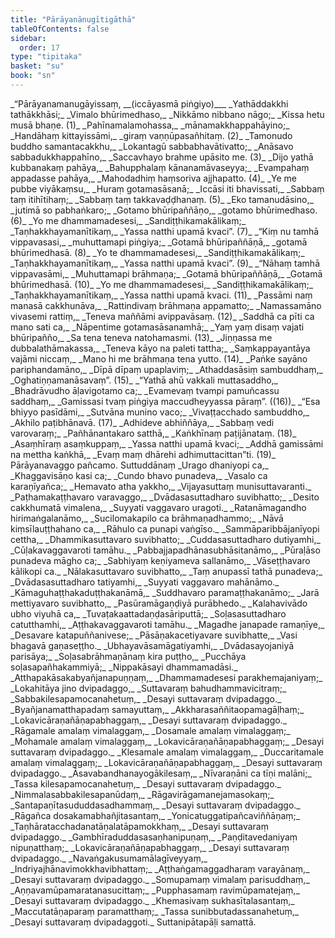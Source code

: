 ```yaml
---
title: "Pārāyanānugītigāthā"
tableOfContents: false
sidebar:
  order: 17
type: "tipitaka"
basket: "su"
book: "sn"
---
```



<DynamicBreadcrumb />

<Division number="1138" book="sn" bookNo="18" page="449">

<Paragraph number="1341" type="verses" book="sn">
_“Pārāyanamanugāyissaṃ, __(iccāyasmā piṅgiyo)___  
_Yathāddakkhi tathākkhāsi;_  
_Vimalo bhūrimedhaso,_  
_Nikkāmo nibbano nāgo;_  
_Kissa hetu musā bhaṇe. (1)_  

</Paragraph>

</Division>
<Division number="1139" book="sn" bookNo="18" page="450">

<Paragraph number="1342" type="verses" book="sn">
_Pahīnamalamohassa,_  
_mānamakkhappahāyino;_  
_Handāhaṃ kittayissāmi,_  
_giraṃ vaṇṇūpasañhitaṃ. (2)_  

</Paragraph>

</Division>
<Division number="1140" book="sn" bookNo="18" page="450">

<Paragraph number="1343" type="verses" book="sn">
_Tamonudo buddho samantacakkhu,_  
_Lokantagū sabbabhavātivatto;_  
_Anāsavo sabbadukkhappahīno,_  
_Saccavhayo brahme upāsito me. (3)_  

</Paragraph>

</Division>
<Division number="1141" book="sn" bookNo="18" page="450">

<Paragraph number="1344" type="verses" book="sn">
_Dijo yathā kubbanakaṃ pahāya,_  
_Bahupphalaṃ kānanamāvaseyya;_  
_Evampahaṃ appadasse pahāya,_  
_Mahodadhiṃ haṃsoriva ajjhapatto. (4)_  

</Paragraph>

</Division>
<Division number="1142" book="sn" bookNo="18" page="450">

<Paragraph number="1345" type="verses" book="sn">
_Ye me pubbe viyākaṃsu,_  
_Huraṃ gotamasāsanā;_  
_Iccāsi iti bhavissati,_  
_Sabbaṃ taṃ itihītihaṃ;_  
_Sabbaṃ taṃ takkavaḍḍhanaṃ. (5)_  

</Paragraph>

</Division>
<Division number="1143" book="sn" bookNo="18" page="450">

<Paragraph number="1346" type="verses" book="sn">
_Eko tamanudāsino,_  
_jutimā so pabhaṅkaro;_  
_Gotamo bhūripaññāṇo,_  
_gotamo bhūrimedhaso. (6)_  

</Paragraph>

</Division>
<Division number="1144" book="sn" bookNo="18" page="450">

<Paragraph number="1347" type="verses" book="sn">
_Yo me dhammamadesesi,_  
_Sandiṭṭhikamakālikaṃ;_  
_Taṇhakkhayamanītikaṃ,_  
_Yassa natthi upamā kvaci”. (7)_  

</Paragraph>

</Division>
<Division number="1145" book="sn" bookNo="18" page="450">

<Paragraph number="1348" type="verses" book="sn">
_“Kiṃ nu tamhā vippavasasi,_  
_muhuttamapi piṅgiya;_  
_Gotamā bhūripaññāṇā,_  
_gotamā bhūrimedhasā. (8)_  

</Paragraph>

</Division>
<Division number="1146" book="sn" bookNo="18" page="450">

<Paragraph number="1349" type="verses" book="sn">
_Yo te dhammamadesesi,_  
_Sandiṭṭhikamakālikaṃ;_  
_Taṇhakkhayamanītikaṃ,_  
_Yassa natthi upamā kvaci”. (9)_  

</Paragraph>

</Division>
<Division number="1147" book="sn" bookNo="18" page="450">

<Paragraph number="1350" type="verses" book="sn">
_“Nāhaṃ tamhā vippavasāmi,_  
_Muhuttamapi brāhmaṇa;_  
_Gotamā bhūripaññāṇā,_  
_Gotamā bhūrimedhasā. (10)_  

</Paragraph>

</Division>
<Division number="1148" book="sn" bookNo="18" page="450">

<Paragraph number="1351" type="verses" book="sn">
_Yo me dhammamadesesi,_  
_Sandiṭṭhikamakālikaṃ;_  
_Taṇhakkhayamanītikaṃ,_  
_Yassa natthi upamā kvaci. (11)_  

</Paragraph>

</Division>
<Division number="1149" book="sn" bookNo="18" page="451">

<Paragraph number="1352" type="verses" book="sn">
_Passāmi naṃ manasā cakkhunāva,_  
_Rattindivaṃ brāhmaṇa appamatto;_  
_Namassamāno vivasemi rattiṃ,_  
_Teneva maññāmi avippavāsaṃ. (12)_  

</Paragraph>

</Division>
<Division number="1150" book="sn" bookNo="18" page="451">

<Paragraph number="1353" type="verses" book="sn">
_Saddhā ca pīti ca mano sati ca,_  
_Nāpentime gotamasāsanamhā;_  
_Yaṃ yaṃ disaṃ vajati bhūripañño,_  
_Sa tena teneva natohamasmi. (13)_  

</Paragraph>

</Division>
<Division number="1151" book="sn" bookNo="18" page="451">

<Paragraph number="1354" type="verses" book="sn">
_Jiṇṇassa me dubbalathāmakassa,_  
_Teneva kāyo na paleti tattha;_  
_Saṃkappayantāya vajāmi niccaṃ,_  
_Mano hi me brāhmaṇa tena yutto. (14)_  

</Paragraph>

</Division>
<Division number="1152" book="sn" bookNo="18" page="451">

<Paragraph number="1355" type="verses" book="sn">
_Paṅke sayāno pariphandamāno,_  
_Dīpā dīpaṃ upaplaviṃ;_  
_Athaddasāsiṃ sambuddhaṃ,_  
_Oghatiṇṇamanāsavaṃ”. (15)_  

</Paragraph>

</Division>
<Division number="1153" book="sn" bookNo="18" page="451">

<Paragraph number="1356" type="verses" book="sn">
_“Yathā ahū vakkali muttasaddho,_  
_Bhadrāvudho āḷavigotamo ca;_  
_Evamevaṃ tvampi pamuñcassu saddhaṃ,_  
_Gamissasi tvaṃ piṅgiya maccudheyyassa pāraṃ”. ((16))_  

</Paragraph>

</Division>
<Division number="1154" book="sn" bookNo="18" page="451">

<Paragraph number="1357" type="verses" book="sn">
_“Esa bhiyyo pasīdāmi,_  
_Sutvāna munino vaco;_  
_Vivaṭṭacchado sambuddho,_  
_Akhilo paṭibhānavā. (17)_  

</Paragraph>

</Division>
<Division number="1155" book="sn" bookNo="18" page="451">

<Paragraph number="1358" type="verses" book="sn">
_Adhideve abhiññāya,_  
_Sabbaṃ vedi varovaraṃ;_  
_Pañhānantakaro satthā,_  
_Kaṅkhīnaṃ paṭijānataṃ. (18)_  

</Paragraph>

</Division>
<Division number="1156" book="sn" bookNo="18" page="451">

<Paragraph number="1359" type="verses" book="sn">
_Asaṃhīraṃ asaṃkuppaṃ,_  
_Yassa natthi upamā kvaci;_  
_Addhā gamissāmi na mettha kaṅkhā,_  
_Evaṃ maṃ dhārehi adhimuttacittan”ti. (19)_  


</Paragraph>
</Division>

<Paragraph number="1360" type="center" book="sn">
Pārāyanavaggo pañcamo.



</Paragraph>

<Paragraph number="1361" type="center" book="sn">
Suttuddānaṃ


</Paragraph>

<Division number="1157" book="sn" bookNo="18">

<Paragraph number="1362" type="verses" book="sn">
_Urago dhaniyopi ca,_  
_Khaggavisāṇo kasi ca;_  
_Cundo bhavo punadeva,_  
_Vasalo ca karaṇīyañca;_  
_Hemavato atha yakkho,_  
_Vijayasuttaṃ munisuttavaranti._  

</Paragraph>

</Division>
<Division number="1158" book="sn" bookNo="18">

<Paragraph number="1363" type="verses" book="sn">
_Paṭhamakaṭṭhavaro varavaggo,_  
_Dvādasasuttadharo suvibhatto;_  
_Desito cakkhumatā vimalena,_  
_Suyyati vaggavaro uragoti._  

</Paragraph>

</Division>
<Division number="1159" book="sn" bookNo="18">

<Paragraph number="1364" type="verses" book="sn">
_Ratanāmagandho hirimaṅgalanāmo,_  
_Sucilomakapilo ca brāhmaṇadhammo;_  
_Nāvā kiṃsīlauṭṭhahano ca,_  
_Rāhulo ca punapi vaṅgīso._  

</Paragraph>

</Division>
<Division number="1160" book="sn" bookNo="18">

<Paragraph number="1365" type="verses" book="sn">
_Sammāparibbājanīyopi cettha,_  
_Dhammikasuttavaro suvibhatto;_  
_Cuddasasuttadharo dutiyamhi,_  
_Cūḷakavaggavaroti tamāhu._  

</Paragraph>

</Division>
<Division number="1161" book="sn" bookNo="18">

<Paragraph number="1366" type="verses" book="sn">
_Pabbajjapadhānasubhāsitanāmo,_  
_Pūraḷāso punadeva māgho ca;_  
_Sabhiyaṃ keṇiyameva sallanāmo,_  
_Vāseṭṭhavaro kālikopi ca._  

</Paragraph>

</Division>
<Division number="1162" book="sn" bookNo="18">

<Paragraph number="1367" type="verses" book="sn">
_Nālakasuttavaro suvibhatto,_  
_Taṃ anupassī tathā punadeva;_  
_Dvādasasuttadharo tatiyamhi,_  
_Suyyati vaggavaro mahānāmo._  

</Paragraph>

</Division>
<Division number="1163" book="sn" bookNo="18">

<Paragraph number="1368" type="verses" book="sn">
_Kāmaguhaṭṭhakaduṭṭhakanāmā,_  
_Suddhavaro paramaṭṭhakanāmo;_  
_Jarā mettiyavaro suvibhatto,_  
_Pasūramāgaṇḍiyā purābhedo._  

</Paragraph>

</Division>
<Division number="1164" book="sn" bookNo="18">

<Paragraph number="1369" type="verses" book="sn">
_Kalahavivādo ubho viyuhā ca,_  
_Tuvaṭakaattadaṇḍasāriputtā;_  
_Soḷasasuttadharo catutthamhi,_  
_Aṭṭhakavaggavaroti tamāhu._  

</Paragraph>

</Division>
<Division number="1165" book="sn" bookNo="18">

<Paragraph number="1370" type="verses" book="sn">
_Magadhe janapade ramaṇīye,_  
_Desavare katapuññanivese;_  
_Pāsāṇakacetiyavare suvibhatte,_  
_Vasi bhagavā gaṇaseṭṭho._  

</Paragraph>

</Division>
<Division number="1166" book="sn" bookNo="18">

<Paragraph number="1371" type="verses" book="sn">
_Ubhayavāsamāgatiyamhi,_  
_Dvādasayojaniyā parisāya;_  
_Soḷasabrāhmaṇānaṃ kira puṭṭho,_  
_Pucchāya soḷasapañhakammiyā;_  
_Nippakāsayi dhammamadāsi._  

</Paragraph>

</Division>
<Division number="1167" book="sn" bookNo="18">

<Paragraph number="1372" type="verses" book="sn">
_Atthapakāsakabyañjanapuṇṇaṃ,_  
_Dhammamadesesi parakhemajaniyaṃ;_  
_Lokahitāya jino dvipadaggo,_  
_Suttavaraṃ bahudhammavicitraṃ;_  
_Sabbakilesapamocanahetuṃ,_  
_Desayi suttavaraṃ dvipadaggo._  

</Paragraph>

</Division>
<Division number="1168" book="sn" bookNo="18">

<Paragraph number="1373" type="verses" book="sn">
_Byañjanamatthapadaṃ samayuttaṃ,_  
_Akkharasaññitaopamagāḷhaṃ;_  
_Lokavicāraṇañāṇapabhaggaṃ,_  
_Desayi suttavaraṃ dvipadaggo._  

</Paragraph>

</Division>
<Division number="1169" book="sn" bookNo="18">

<Paragraph number="1374" type="verses" book="sn">
_Rāgamale amalaṃ vimalaggaṃ,_  
_Dosamale amalaṃ vimalaggaṃ;_  
_Mohamale amalaṃ vimalaggaṃ,_  
_Lokavicāraṇañāṇapabhaggaṃ;_  
_Desayi suttavaraṃ dvipadaggo._  

</Paragraph>

</Division>
<Division number="1170" book="sn" bookNo="18">

<Paragraph number="1375" type="verses" book="sn">
_Klesamale amalaṃ vimalaggaṃ,_  
_Duccaritamale amalaṃ vimalaggaṃ;_  
_Lokavicāraṇañāṇapabhaggaṃ,_  
_Desayi suttavaraṃ dvipadaggo._  

</Paragraph>

</Division>
<Division number="1171" book="sn" bookNo="18">

<Paragraph number="1376" type="verses" book="sn">
_Āsavabandhanayogākilesaṃ,_  
_Nīvaraṇāni ca tīṇi malāni;_  
_Tassa kilesapamocanahetuṃ,_  
_Desayi suttavaraṃ dvipadaggo._  

</Paragraph>

</Division>
<Division number="1172" book="sn" bookNo="18">

<Paragraph number="1377" type="verses" book="sn">
_Nimmalasabbakilesapanūdaṃ,_  
_Rāgavirāgamanejamasokaṃ;_  
_Santapaṇītasududdasadhammaṃ,_  
_Desayi suttavaraṃ dvipadaggo._  

</Paragraph>

</Division>
<Division number="1173" book="sn" bookNo="18">

<Paragraph number="1378" type="verses" book="sn">
_Rāgañca dosakamabhañjitasantaṃ,_  
_Yonicatuggatipañcaviññāṇaṃ;_  
_Taṇhāratacchadanatāṇalatāpamokkhaṃ,_  
_Desayi suttavaraṃ dvipadaggo._  

</Paragraph>

</Division>
<Division number="1174" book="sn" bookNo="18">

<Paragraph number="1379" type="verses" book="sn">
_Gambhīraduddasasaṇhanipuṇaṃ,_  
_Paṇḍitavedaniyaṃ nipuṇatthaṃ;_  
_Lokavicāraṇañāṇapabhaggaṃ,_  
_Desayi suttavaraṃ dvipadaggo._  

</Paragraph>

</Division>
<Division number="1175" book="sn" bookNo="18">

<Paragraph number="1380" type="verses" book="sn">
_Navaṅgakusumamālagīveyyaṃ,_  
_Indriyajhānavimokkhavibhattaṃ;_  
_Aṭṭhaṅgamaggadharaṃ varayānaṃ,_  
_Desayi suttavaraṃ dvipadaggo._  

</Paragraph>

</Division>
<Division number="1176" book="sn" bookNo="18">

<Paragraph number="1381" type="verses" book="sn">
_Somupamaṃ vimalaṃ parisuddhaṃ,_  
_Aṇṇavamūpamaratanasucittaṃ;_  
_Pupphasamaṃ ravimūpamatejaṃ,_  
_Desayi suttavaraṃ dvipadaggo._  

</Paragraph>

</Division>
<Division number="1177" book="sn" bookNo="18">

<Paragraph number="1382" type="verses" book="sn">
_Khemasivaṃ sukhasītalasantaṃ,_  
_Maccutatāṇaparaṃ paramatthaṃ;_  
_Tassa sunibbutadassanahetuṃ,_  
_Desayi suttavaraṃ dvipadaggoti._  


</Paragraph>
</Division>

<Paragraph number="1383" type="center" book="sn">
Suttanipātapāḷi samattā.
</Paragraph>